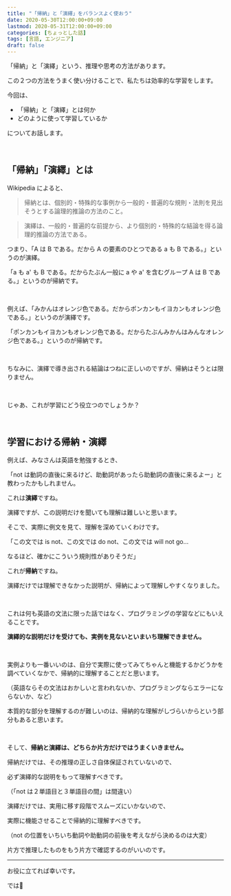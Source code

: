 ```yaml
---
title: "「帰納」と「演繹」をバランスよく使おう"
date: 2020-05-30T12:00:00+09:00
lastmod: 2020-05-31T12:00:00+09:00
categories: [ちょっとした話]
tags: [言語, エンジニア]
draft: false
---
```


「帰納」と「演繹」という、推理や思考の方法があります。

この２つの方法をうまく使い分けることで、私たちは効率的な学習をします。

今回は、

- 「帰納」と「演繹」とは何か
- どのように使って学習しているか

についてお話します。

<!--more-->

<br/>

## 「帰納」「演繹」とは

Wikipedia によると、

> 帰納とは、個別的・特殊的な事例から一般的・普遍的な規則・法則を見出そうとする論理的推論の方法のこと。

> 演繹は、一般的・普遍的な前提から、より個別的・特殊的な結論を得る論理的推論の方法である。

つまり、「A は B である。だから A の要素のひとつである a も B である。」というのが演繹。

「a も a' も B である。だからたぶん一般に a や a' を含むグループ A は B である。」というのが帰納です。

<br/>

例えば、「みかんはオレンジ色である。だからポンカンもイヨカンもオレンジ色である。」というのが演繹です。

「ポンカンもイヨカンもオレンジ色である。だからたぶんみかんはみんなオレンジ色である。」というのが帰納です。

<postimage src="kino-enneki" alt="帰納　演繹" />

<br/>

ちなみに、演繹で導き出される結論はつねに正しいのですが、帰納はそうとは限りません。

<br/>

じゃあ、これが学習にどう役立つのでしょうか？

<relpos link="futsu-sugakuteki" />

<br/>

## 学習における帰納・演繹

例えば、みなさんは英語を勉強するとき、

「not は動詞の直後に来るけど、助動詞があったら助動詞の直後に来るよー」と教わったかもしれません。

これは**演繹**ですね。

演繹ですが、この説明だけを聞いても理解は難しいと思います。

そこで、実際に例文を見て、理解を深めていくわけです。

「この文では is not、この文では do not、この文では will not go…

なるほど、確かにこういう規則性がありそうだ」

これが**帰納**ですね。

演繹だけでは理解できなかった説明が、帰納によって理解しやすくなりました。

<br/>

これは何も英語の文法に限った話ではなく、プログラミングの学習などにもいえることです。

**演繹的な説明だけを受けても、実例を見ないといまいち理解できません。**

<br/>

実例よりも一番いいのは、自分で実際に使ってみてちゃんと機能するかどうかを調べていくなかで、帰納的に理解することだと思います。

（英語ならその文法はおかしいと言われないか、プログラミングならエラーにならないか、など）

本質的な部分を理解するのが難しいのは、帰納的な理解がしづらいからという部分もあると思います。

<br/>

そして、**帰納と演繹は、どちらか片方だけではうまくいきません。**

帰納だけでは、その推理の正しさ自体保証されていないので、

必ず演繹的な説明をもって理解すべきです。

（「not は２単語目と３単語目の間」は間違い）

演繹だけでは、実用に移す段階でスムーズにいかないので、

実際に機能させることで帰納的に理解すべきです。

（not の位置をいちいち動詞や助動詞の前後を考えながら決めるのは大変）

片方で推理したものをもう片方で確認するのがいいのです。

<relpos link="tango-ankihoho" />

---

お役に立てれば幸いです。

では👋
